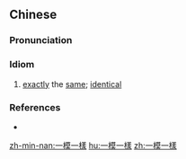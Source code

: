 ==Chinese==
{{zh-forms|s=一模一样|type=112}}

===Pronunciation===
{{zh-pron
|m=一mó一yàng
|c=jat1 mou4 jat1 joeng6
|mn=xm,qz,tw:it-bô͘-it-iūⁿ/zz:it-bô͘-it-iōⁿ
|cat=cy
}}

===Idiom===
{{zh-idiom}}

# [[exactly]] the [[same]]; [[identical]]

===References===
*{{thcwd|52905}}

[[zh-min-nan:一模一樣]]
[[hu:一模一樣]]
[[zh:一模一樣]]